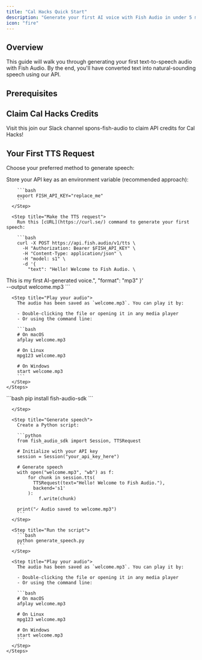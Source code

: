 ```yaml
---
title: "Cal Hacks Quick Start"
description: "Generate your first AI voice with Fish Audio in under 5 minutes"
icon: "fire"
---
```



## Overview

This guide will walk you through generating your first text-to-speech audio with Fish Audio. By the end, you'll have converted text into natural-sounding speech using our API.

## Prerequisites

<Prerequisites />

## Claim Cal Hacks Credits

Visit this join our Slack channel spons-fish-audio to claim API credits for Cal Hacks! 

## Your First TTS Request

Choose your preferred method to generate speech:

<Tabs>
  <Tab title="cURL">
    <Steps>
      <Step title="Set your API key">
        Store your API key as an environment variable (recommended approach):

        ```bash
        export FISH_API_KEY="replace_me"
        ```
      </Step>

      <Step title="Make the TTS request">
        Run this [cURL](https://curl.se/) command to generate your first speech:

        ```bash
        curl -X POST https://api.fish.audio/v1/tts \
          -H "Authorization: Bearer $FISH_API_KEY" \
          -H "Content-Type: application/json" \
          -H "model: s1" \
          -d '{
            "text": "Hello! Welcome to Fish Audio. \
This is my first AI-generated voice.",
            "format": "mp3"
          }' \
          --output welcome.mp3
        ```
      </Step>

      <Step title="Play your audio">
        The audio has been saved as `welcome.mp3`. You can play it by:

        - Double-clicking the file or opening it in any media player
        - Or using the command line:

        ```bash
        # On macOS
        afplay welcome.mp3

        # On Linux
        mpg123 welcome.mp3

        # On Windows
        start welcome.mp3
        ```
      </Step>
    </Steps>
  </Tab>

  <Tab title="Python">
    <Steps>
      <Step title="Install the SDK">
        ```bash
        pip install fish-audio-sdk
        ```

      </Step>

      <Step title="Generate speech">
        Create a Python script:

        ```python
        from fish_audio_sdk import Session, TTSRequest

        # Initialize with your API key
        session = Session("your_api_key_here")

        # Generate speech
        with open("welcome.mp3", "wb") as f:
            for chunk in session.tts(
              TTSRequest(text="Hello! Welcome to Fish Audio."),
              backend='s1'
            ):
                f.write(chunk)

        print("✓ Audio saved to welcome.mp3")
        ```
      </Step>

      <Step title="Run the script">
        ```bash
        python generate_speech.py
        ```
      </Step>

      <Step title="Play your audio">
        The audio has been saved as `welcome.mp3`. You can play it by:

        - Double-clicking the file or opening it in any media player
        - Or using the command line:

        ```bash
        # On macOS
        afplay welcome.mp3

        # On Linux
        mpg123 welcome.mp3

        # On Windows
        start welcome.mp3
        ```
      </Step>
    </Steps>
  </Tab>
</Tabs>

<Support />